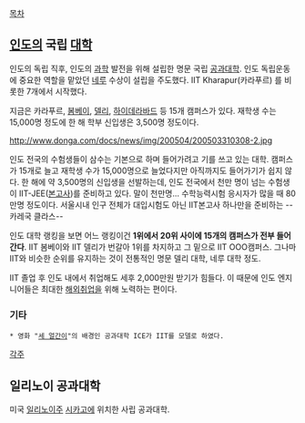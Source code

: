 [[목차]]
== [[인도]]의 국립 [[대학]] ==
인도의 독립 직후, 인도의 [[과학]] 발전을 위해 설립한 명문 국립 [[공과대학]]. 인도 독립운동에 중요한 역할을 맡았던 [[네루]] 수상이 설립을 주도했다. IIT Kharapur(카라푸르) 를 비롯한 7개에서 시작했다.

지금은 카라푸르, [[봄베이]], [[델리]], [[하이데라바드]] 등 15개 캠퍼스가 있다. 재학생 수는 15,000명 정도에 한 해 학부 신입생은 3,500명 정도이다.

http://www.donga.com/docs/news/img/200504/200503310308-2.jpg

인도 전국의 수험생들이 삼수는 기본으로 하며 들어가려고 기를 쓰고 있는 대학. 캠퍼스가 15개로 늘고 재학생 수가 15,000명으로 늘었다지만 아직까지도 들어가기가 쉽지 않다. 한 해에 약 3,500명의 신입생을 선발하는데, 인도 전국에서 천만 명이 넘는 수험생이 IIT-JEE([[본고사]])를 준비하고 있다. 말이 천만명... 수학능력시험 응시자가 많을 때 80만명 정도이다. 서울시내 인구 전체가 대입시험도 아닌 IIT본고사 하나만을 준비하는 --카레국 클라스--

인도 대학 랭킹을 보면 어느 랭킹이건 '''1위에서 20위 사이에 15개의 캠퍼스가 전부 들어간다'''. IIT 봄베이와 IIT 델리가 번갈아 1위를 차지하고 그 밑으로 IIT OOO캠퍼스. 그나마 IIT와 비슷한 순위를 유지하는 것이 전통적인 명문 델리 대학, 네루 대학 정도.


IIT 졸업 후 인도 내에서 취업해도 세후 2,000만원 받기가 힘들다. 이 때문에 인도 엔지니어들은 최대한 [[해외취업]]을 위해 노력하는 편이다.

=== 기타 ===
 * 영화 "[[세 얼간이]]"의 배경인 공과대학 ICE가 IIT를 모델로 하였다.

[[각주]]

== 일리노이 공과대학 ==
미국 [[일리노이]]주 [[시카고]]에 위치한 사립 공과대학.
